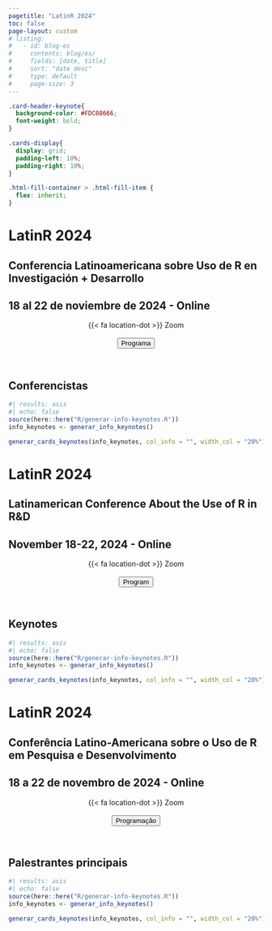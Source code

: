 ```yaml
---
pagetitle: "LatinR 2024"
toc: false
page-layout: custom
# listing:
#   - id: blog-es
#     contents: blog/es/
#     fields: [date, title]
#     sort: "date desc"
#     type: default
#     page-size: 3
---
```


```css
.card-header-keynote{
  background-color: #FDC08666;
  font-weight: bold;
}

.cards-display{
  display: grid;
  padding-left: 10%;
  padding-right: 10%;
}

.html-fill-container > .html-fill-item {
  flex: inherit;
}
```


::: {.content-visible when-profile="es"}
::: grid
::: {#banner .g-col-12}
# LatinR 2024

## Conferencia Latinoamericana sobre Uso de R en Investigación + Desarrollo

## 18 al 22 de noviembre de 2024 - Online 

<center> {{< fa location-dot >}} Zoom </center>
<br>
</section>


<center><a href='cronograma/programa/preliminar.qmd'><button type="button" class="btn btn-light btn-lg">Programa</button></a></center>

<br>
:::
:::

## Conferencistas

```r
#| results: asis
#| echo: false
source(here::here("R/generar-info-keynotes.R"))
info_keynotes <- generar_info_keynotes()

generar_cards_keynotes(info_keynotes, col_info = "", width_col = "20%")

```

<!-- ## Novedades -->

<!-- ::: {#blog-es} -->
<!-- ::: -->


:::

::: {.content-visible when-profile="en"}
::: grid
::: {#banner .g-col-12}
# LatinR 2024

## Latinamerican Conference About the Use of R in R&D

## November 18-22, 2024 - Online 

<center> {{< fa location-dot >}} Zoom </center>
<br>
</section>


<center><a href='cronograma/programa/preliminar.qmd'><button type="button" class="btn btn-light btn-lg">Program</button></a></center>
<br>
:::
:::

## Keynotes

```r
#| results: asis
#| echo: false
source(here::here("R/generar-info-keynotes.R"))
info_keynotes <- generar_info_keynotes()

generar_cards_keynotes(info_keynotes, col_info = "", width_col = "20%")

```

:::

::: {.content-visible when-profile="pt"}
::: grid
::: {#banner .g-col-12}
# LatinR 2024

## Conferência Latino-Americana sobre o Uso de R em Pesquisa e Desenvolvimento

## 18 a 22 de novembro de 2024 - Online

<center> {{< fa location-dot >}} Zoom </center>
<br>
</section>


<center><a href='cronograma/programa/preliminar.qmd'><button type="button" class="btn btn-light btn-lg">Programação</button></a></center>
<br>
:::
:::

## Palestrantes principais

```r
#| results: asis
#| echo: false
source(here::here("R/generar-info-keynotes.R"))
info_keynotes <- generar_info_keynotes()

generar_cards_keynotes(info_keynotes, col_info = "", width_col = "20%")

```

:::
